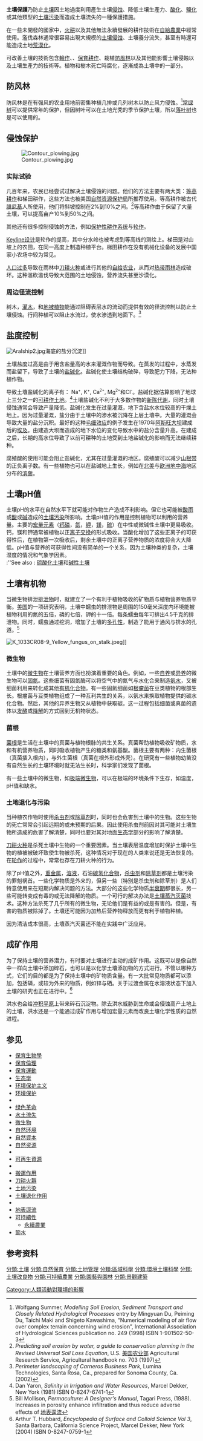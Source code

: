 {{roughtranslation|time=2012-02-17}}
'''土壤保護'''乃防止[[土壤|土壤]]因土地過度利用產生土壤[[侵蚀作用|侵蚀]]、降低土壤生產力、[[土壤酸化|酸化]]、[[土壤鹽化|鹽化]]或其他類型的[[土壤污染|土壤污染]]而造成土壤流失的一種保護措施。

在一些未開發的國家中，[[刀耕火耨|火耕]]以及其他無法永續發展的耕作技術在[[自給農業|自給農業]]中經常使用。濫伐森林通常很容易出現大規模的[[侵蚀作用|土壤侵蚀]]、土壤養分流失，甚至有時還可能造成土地[[沙漠化|荒漠化]]。

可改善土壤的技術包含[[輪作|輪作]]、{{le|覆蓋作物|cover crop}}、[[保育耕作|保育耕作]]、栽植[[防風林|防風林]]以及其他能影響土壤侵蝕以及土壤生產力的技術等。植物和樹木死亡時腐化，逐漸成為土壤中的一部分。

==防风林==
防风林是在有强风的农业用地前密集种植几排或几列树木以防止风力侵蚀。<ref>Wolfgang Summer, ''Modelling Soil Erosion, Sediment Transport and Closely Related Hydrological Processes'' entry by Mingyuan Du, Peiming Du, Taichi Maki and Shigeto Kawashima, “Numerical modeling of air flow over complex terrain concerning wind erosion”, International Association of Hydrological Sciences publication no. 249 (1998)  ISBN 1-901502-50-3</ref>[[常绿树|常绿树]]可以提供常年的保护，但因树叶可以在土地光秃的季节保护土壤，所以[[落叶树|落叶树]]也是可以使用的。

==侵蚀保护==
[[Image:Contour_plowing.jpg|thumb]]
===实际试验===
几百年来，农民已经尝试过解决土壤侵蚀的问题。他们的方法主要有两大类：[[等高耕作|等高耕作]]和梯田耕作，这些方法也被美国[[自然资源保护局|自然资源保护局]]所推荐使用。等高耕作被古代[[腓尼基|腓尼基]]人所使用，他们将斜坡控制在2%到10%之间。<ref>''Predicting soil erosion by water, a guide to conservation planning in the Revised Universal Soil Loss Equation'', U.S. [[美国农业部|美国农业部]] Agricultural Research Service, Agricultural handbook no. 703 (1997)</ref>等高耕作由于保留了大量土壤，可以提高亩产10%到50%之间。{{Citation needed|date=January 2008}}

其他还有很多控制侵蚀的方法，例如[[保护性耕作系统|保护性耕作系统]]与[[轮作|轮作]]。

[[Keyline设计|Keyline设计]]是轮作的提高，其中分水岭也被考虑到等高线的测绘上。梯田是对山坡上的农田，在同一高度上制造种植平台。梯田耕作在没有机械化设备的发展中国家小农场中较为常见。

[[人口过多|人口过多]]导致在雨林中[[刀耕火种|刀耕火种]]或进行其他的[[自给农业|自给农业]]，从而对[[热带雨林|热带雨林]]造成破坏。这种滥砍滥伐导致大范围的土地侵蚀，营养流失甚至沙漠化。

=== 周边径流控制===
树木，[[灌木|灌木]]，和[[地被植物|地被植物]]能通过阻碍表层水的流动而提供有效的径流控制以防止土壤侵蚀。行间种植可以阻止水流过，使水渗透到地面下。<ref>''Perimeter landscaping of Carneros Business Park'', Lumina Technologies, Santa Rosa, Ca., prepared for Sonoma County, Ca. (2002)</ref>

==盐度控制==
[[Image:Aralship2.jpg|thumb]]海底的盐分沉淀]]

{{Main|土壤盐分控制}}
土壤盐度过高是由于用含盐量高的水来灌溉作物而导致。在蒸发的过程中，水蒸发而盐留下，导致了土壤的[[盐碱化|盐碱化]]。盐碱化使土壤结构破碎，导致肥力下降，无法种植作物。

导致土壤盐碱化的离子有： Na<sup><font size=-2>+</font></sup>, K<sup><font size=-2>+</font></sup>, Ca<sup><font size=-2>2+</font></sup>, Mg<sup><font size=-2>2+</font></sup>和Cl<sup><font size=-2>-</font></sup>。盐碱化据估算影响了地球上三分之一的[[可耕作土地|可耕作土地]]。<ref>Dan Yaron, ''Salinity in Irrigation and Water Resources'', Marcel Dekker, New York (1981)   ISBN 0-8247-6741-1</ref>土壤盐碱化不利于大多数作物的[[新陈代谢|新陈代谢]]，同时土壤侵蚀通常会导致产量降低。盐碱化发生在过量灌溉，地下含盐水水位较高的干燥土地上。因为过量灌溉，盐分由于土壤中的渗水被沉降在上层土壤中。大量的灌溉会导致大量的盐分沉积。最好的这种[[毛细效应|毛细效应]]的例子发生在1970年[[阿斯旺大坝|阿斯旺大坝]]建成后的[[埃及|埃及]]。由建造大坝而造成的地下水位的变化导致水中的盐分含量升高。在建成之后，长期的高水位导致了以前可耕种的土地受到土地盐碱化的影响而无法继续耕种。

腐殖酸的使用可能会阻止盐碱化，尤其在过量灌溉的地区。腐殖酸可以减少[[山根带|山根带]]的正负离子数。有一些植物也可以在盐碱地上生长，例如在[[北美|北美]]与[[欧洲|欧洲]][[地中海|地中海]]地区分布的[[滨藜|滨藜]]。

==土壤pH值==
{{Unreferenced|section|date=2011年2月}}
{{Main|土壤pH值}}
土壤pH的水平在自然水平下就可能对作物生产造成不利影响。但它也可能被[[酸雨|酸雨]]或[[酸|酸]]或[[碱|碱]]造成的[[土壤污染|土壤污染]]所影响。土壤pH值的作用是控制植物可以利用的营养量。主要的[[宏量元素|宏量元素]]（[[钙|钙]][[磷|磷]]，[[氮|氮]]，[[钾|钾]]，[[镁|镁]]，[[硫|硫]]）在中性或微碱性土壤中更易吸收。钙，镁和钾通常被植物以正[[离子交换|离子交换]]的形式吸收。当酸化增加了这些正离子的可获得性后，在植物第一次吸收后，剩余土壤中的正离子营养物质的浓度将会大大降低。pH值与营养的可获得性间没有简单的一个关系，因为土壤种类的复杂，土壤湿度的情况和气象学因素。<br />
:''See also : [[硫酸化土壤|硫酸化土壤]]和[[碱性土壤|碱性土壤]]

==土壤有机物==

当微生物排泄[[排泄物|排泄物]]时，就建立了一个有利于植物吸收的矿物质与植物营养物质平衡。[[美国|美国]]的一项研究表明，土壤中蠕虫的排泄物是周围的150毫米深度内环境能被植物利用的氮的五倍，磷的七倍，钾的十一倍。每条蠕虫每年可排出4.5千克的排泄物。同时，蠕虫通过挖洞，增加了土壤的[[多孔性|多孔性]]，制造了能用于通风与排水的孔道。<ref>Bill  Mollison, ''Permaculture: A Designer's Manual'', Tagari Press, (1988). Increases in porosity enhance infiltration and thus reduce adverse effects of [[地表逕流|地表逕流]]</ref>

[[Image:K_1033CR08-9_Yellow_fungus_on_stalk.jpeg|thumb]]{{unverifiedimage}}]]

===微生物===
{{Unreferenced|section|date=2011年2月}}
土壤中的[[微生物|微生物]]在土壤营养方面也扮演着重要的角色。例如，一些[[自养|自养]]或[[异养|异养]]的微生物可以[[固氮|固氮]]。这些细菌有固氮酶可以将空气中的氮气与水化合来制造[[氨水|氨水]]，又被细菌利用来转化成其他[[有机化合物|有机化合物]]。有一些固氮细菌如[[根瘤菌|根瘤菌]]在豆类植物的根部生长。根瘤菌与豆类植物组成了一种互利共生的关系，以氨水来换取植物提供的碳水化合物。然后，其他的异养生物又从植物中获取碳。这一过程包括细菌或真菌的遗体以[[发酵|发酵]]或[[降解|降解]]的方式回到无机物状态。

===菌根===
{{Unreferenced|section|date=2011年2月}}
[[菌根|菌根]]是生活在土壤中的真菌与植物根脉的共生关系。真菌帮助植物吸收矿物质，水和有机营养物质，同时吸收植物产生的糖类和氨基酸。菌根主要有两种：内生菌根（真菌插入根内），与外生菌根（真菌在根外形成外壳）。在研究有一些植物幼苗没有自然生长的土壤环境时就无法生长时，科学家们发现了菌根。

有一些土壤中的微生物，如[[极端微生物|极端微生物]]，可以在极端的环境条件下生存，如温度，pH值和缺水。

===土地退化与污染===
{{Unreferenced|section|date=2011年2月}}
当种植农作物时使用[[杀虫剂|杀虫剂]]或[[除草剂|除草剂]]时，同时也会危害到土壤中的生物。这些生物的死亡常常会引起远期的或未预期的后果。因此使用杀虫剂前因对其可能对土壤生物所造成的危害了解清楚，同时也要对其对地面[[生态学|生态学]]部分的影响了解清楚。

[[刀耕火种|刀耕火种]]是杀死土壤中生物的一个重要因素。当土壤表层温度增加时保护土壤中生物的植被被破坏致使生物被杀死，这种情况对于现在的人类来说还是无法恢复的。在[[轮作|轮作]]的过程中，常常也存在刀耕火种的行为。

除了pH值之外，[[重金属|重金属]]，[[溶液|溶液]]，石油[[碳氢化合物|碳氢化合物]]，[[杀虫剂|杀虫剂]]和[[除草剂|除草剂]]都是土壤污染的罪魁祸首。一些化学物质是外来的，但另一些（特别是杀虫剂和除草剂）是人们特意使用来在短期内解决问题的方法。大部分的这些化学物质[[半衰期|半衰期]]都很长，另一些可能转变成有毒的或无法降解的物质。一个可行的解决办法是[[土壤蒸汽灭菌|土壤蒸汽灭菌]]技术。这种方法杀死了几乎所有的微生物，无论他们是有益的或是有害的。但是，有害的物质被除掉了。土壤还可能因为加热后营养物释放而更有利于植物种植。

因为清洁成本很高，土壤蒸汽灭菌还不能在实践中广泛应用。

==成矿作用==
为了保持土壤的营养潜力，有时要对土壤进行主动的成矿作用。这既可以是像自然中一样向土壤中添加碎石，也可以是以化学土壤添加物的方式进行。不管以哪种方式，它们的目的都是为了保持土壤中的矿物质含量。有一大批常见物质都可以添加，包括磷，或较为外来的物质，例如锌与硒。关于过渡金属在水溶液状态下加入土壤的研究也正在进行中。<ref>Arthur T. Hubbard, ''Encyclopedia of Surface and Colloid Science Vol 3'', Santa Barbara, California Science Project, Marcel Dekker, New York (2004) ISBN 0-8247-0759-1</ref>

洪水也会给[[冲积平原|冲积平原]]上带来碎石沉淀物。除去洪水威胁到生命或会侵蚀高产土地上的土壤，洪水还是一个能通过成矿作用与增加宏量元素而改良土壤化学性质的自然进程。

==参见==
{{Portal box|可持续发展|环境|生态学|地球科学|生物}}
{{div col||20em|small=yes}}
* [[保育生物學|保育生物學]]
* [[保育倫理|保育倫理]]
* [[保育運動|保育運動]]
* [[生态学|生态学]]
* [[环境保护主义|环境保护主义]]
* [[环境保护|环境保护]]
* {{le|土壤環境科學|Environmental soil science}}
*[[绿色革命|绿色革命]]
* [[水土流失|水土流失]]
* [[微生物|微生物]]
* [[自然环境|自然环境]]
* [[自然資本|自然資本]]
* [[自然资源|自然资源]]
* {{le|非耕農作|No-till farming}}
* [[可再生資源|可再生資源]]
* {{le|復育生態學|Restoration ecology}}
* [[搬運作用|搬運作用]]
* [[刀耕火耨|刀耕火耨]]
* [[土地污染|土地污染]]
* [[土壤退化作用|土壤退化作用]]
* {{le|土壤蒸汽滅菌技術|Soil steam sterilization}}
* [[地表逕流|地表逕流]]
* [[可持續性|可持續性]]
**[[永續農業|永續農業]]
* [[節水|節水]]
{{div col end}}

==参考资料==
{{Reflist|2}}

{{永續性}}
{{自然资源}}

{{Authority control}}
[[分類:土壤|分類:土壤]]
[[分類:自然保育|分類:自然保育]]
[[分類:土地管理|分類:土地管理]]
[[分類:區域科學|分類:區域科學]]
[[分類:環境土壤科學|分類:環境土壤科學]]
[[分類:土壤改良物|分類:土壤改良物]]
[[分類:可持續農業|分類:可持續農業]]
[[分類:園藝與園林|分類:園藝與園林]]
[[分類:景觀建築|分類:景觀建築]]
[[Category:人類活動對環境的影響|Category:人類活動對環境的影響]]